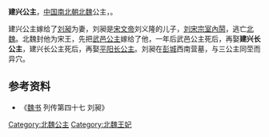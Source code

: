 {{東亞女性歷史人物
| 名稱=建兴公主
| 身份=[[北魏|北魏]]公主
| 畫像=
| 說明=
| 姓=拓跋
| 名=
| 封爵=[[公主|公主]]
| 位號=
| 封號=建兴公主
| 出生年=
| 逝世年=
| 墳墓=
| 父親=[[拓跋濬|拓跋濬]]
| 夫=[[刘昶|刘昶]]
| 夫之父=[[宋文帝|宋文帝]]
| 姐妹=[[平阳公主_(拓跋濬)|平阳公主]]、[[武邑公主|武邑公主]]
|}}
'''建兴公主'''，[[中国|中国]][[南北朝|南北朝]][[北魏|北魏]]公主，{{or|父親[[魏文成帝|魏文成帝]][[拓跋濬|拓跋濬]]}}。

建兴公主嫁给了[[刘昶|刘昶]]为妻，刘昶是[[宋文帝|宋文帝]]刘义隆的儿子，[[刘宋|刘宋]][[劉宋宗室內鬨|宗室內鬨]]，逃亡[[北魏|北魏]]。北魏封他为宋王，先把[[武邑公主|武邑公主]]嫁给了他，一年后武邑公主死后，再娶'''建兴长公主'''，建兴长公主死后，再娶[[平阳公主_(拓跋濬)|平阳长公主]]。刘昶在[[彭城|彭城]]西南营墓，与三公主同茔而异穴。
== 参考资料 ==
*《[[魏书|魏书]] 列传第四十七 刘昶》 
[[Category:北魏公主|Category:北魏公主]]
[[Category:北魏王妃|Category:北魏王妃]]